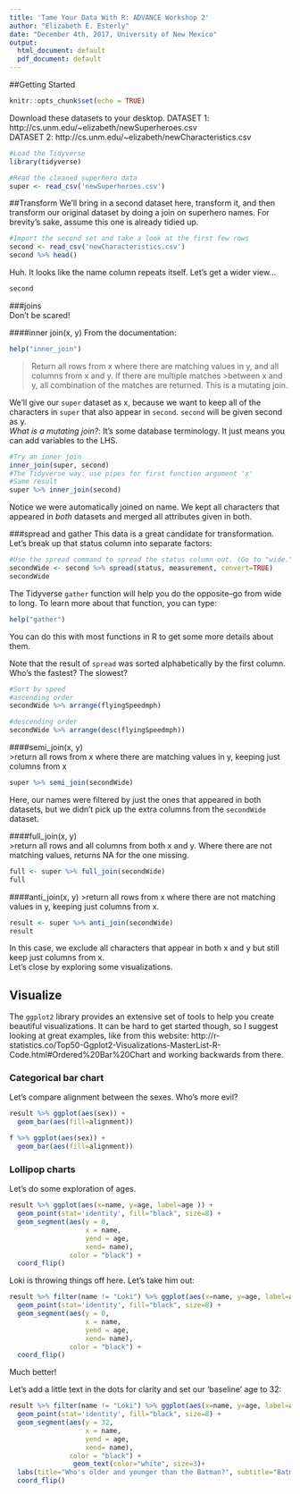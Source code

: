 ```yaml
---
title: 'Tame Your Data With R: ADVANCE Workshop 2'
author: "Elizabeth E. Esterly"
date: "December 4th, 2017, University of New Mexico"
output:
  html_document: default
  pdf_document: default
---
```

##Getting Started
```r
knitr::opts_chunk$set(echo = TRUE)
```
Download these datasets to your desktop.
DATASET 1: http://cs.unm.edu/~elizabeth/newSuperheroes.csv  
DATASET 2: http://cs.unm.edu/~elizabeth/newCharacteristics.csv  

```r
#Load the Tidyverse
library(tidyverse)
```
```r
#Read the cleaned superhero data
super <- read_csv('newSuperheroes.csv') 
```


##Transform
We'll bring in a second dataset here, transform it, and then transform our original dataset by doing a join on superhero names. For brevity's sake, assume this one is already tidied up. 
```r
#Import the second set and take a look at the first few rows
second <- read_csv('newCharacteristics.csv')
second %>% head()
```
Huh. It looks like the name column repeats itself. Let's get a wider view...
```r
second
```

###joins  
Don't be scared!  

####inner join(x, y)
From the documentation:
```r
help("inner_join")
```
>Return all rows from x where there are matching values in y, and all columns from x and y. If there are multiple matches >between x and y, all combination of the matches are returned. This is a mutating join.

We'll give our `super` dataset as x, because we want to keep all of the characters in `super` that also appear in `second`. `second` will be given second as y.  
*What is a mutating join?*: It's some database terminology. It just means you can add variables to the LHS.
```r
#Try an inner join
inner_join(super, second)
#The Tidyverse way: use pipes for first function argument 'x'
#Same result
super %>% inner_join(second)
```
Notice we were automatically joined on name. We kept all characters that appeared in *both* datasets and merged all attributes given in both.

###spread and gather
This data is a great candidate for transformation. Let's break up that status column into separate factors:
```r
#Use the spread command to spread the status column out. (Go to "wide.")
secondWide <- second %>% spread(status, measurement, convert=TRUE)
secondWide
```

The Tidyverse `gather` function will help you do the opposite--go from wide to long. To learn more about that function, you can type:
```r
help("gather")
```
You can do this with most functions in R to get some more details about them.

Note that the result of `spread` was sorted alphabetically by the first column.
Who's the fastest? The slowest?
```r
#Sort by speed
#ascending order
secondWide %>% arrange(flyingSpeedmph)

#descending order
secondWide %>% arrange(desc(flyingSpeedmph))

```
####semi_join(x, y)  
>return all rows from x where there are matching values in y, keeping just columns from x
```r
super %>% semi_join(secondWide)
```
Here, our names were filtered by just the ones that appeared in both datasets, but we didn't pick up the extra columns from the `secondWide` dataset.

####full_join(x, y)  
>return all rows and all columns from both x and y. Where there are not matching values, returns NA for the one missing.
```r
full <- super %>% full_join(secondWide)
full
```
####anti_join(x, y)
>return all rows from x where there are not matching values in y, keeping just columns from x.
```r
result <- super %>% anti_join(secondWide)
result
```
In this case, we exclude all characters that appear in both x and y but still keep just columns from x.  
Let's close by exploring some visualizations.


## Visualize

The `ggplot2` library provides an extensive set of tools to help you create beautiful visualizations. It can be hard to get started though, so I suggest looking at great examples, like from this website:
http://r-statistics.co/Top50-Ggplot2-Visualizations-MasterList-R-Code.html#Ordered%20Bar%20Chart
and working backwards from there.  

### Categorical bar chart
Let's compare alignment between the sexes.
Who's more evil?
 
```r
result %>% ggplot(aes(sex)) +
  geom_bar(aes(fill=alignment)) 
```
```r
f %>% ggplot(aes(sex)) +
  geom_bar(aes(fill=alignment)) 
```


### Lollipop charts
Let's do some exploration of ages.
```r
result %>% ggplot(aes(x=name, y=age, label=age )) + 
  geom_point(stat='identity', fill="black", size=8) +
  geom_segment(aes(y = 0, 
                   x = name, 
                   yend = age, 
                   xend= name), 
               color = "black") +
  coord_flip()
```
Loki is throwing things off here. Let's take him out:  
```r
result %>% filter(name != "Loki") %>% ggplot(aes(x=name, y=age, label=age )) + 
  geom_point(stat='identity', fill="black", size=8) +
  geom_segment(aes(y = 0, 
                   x = name, 
                   yend = age, 
                   xend= name), 
               color = "black") +
  coord_flip()
```
Much better!

Let's add a little text in the dots for clarity and set our 'baseline' age to 32:
```r
result %>% filter(name != "Loki") %>% ggplot(aes(x=name, y=age, label=age )) + 
  geom_point(stat='identity', fill="black", size=8) +
  geom_segment(aes(y = 32, 
                   x = name, 
                   yend = age, 
                   xend= name), 
               color = "black") +
                geom_text(color="white", size=3)+
  labs(title="Who's older and younger than the Batman?", subtitle="Batman is 32")+
  coord_flip()
```